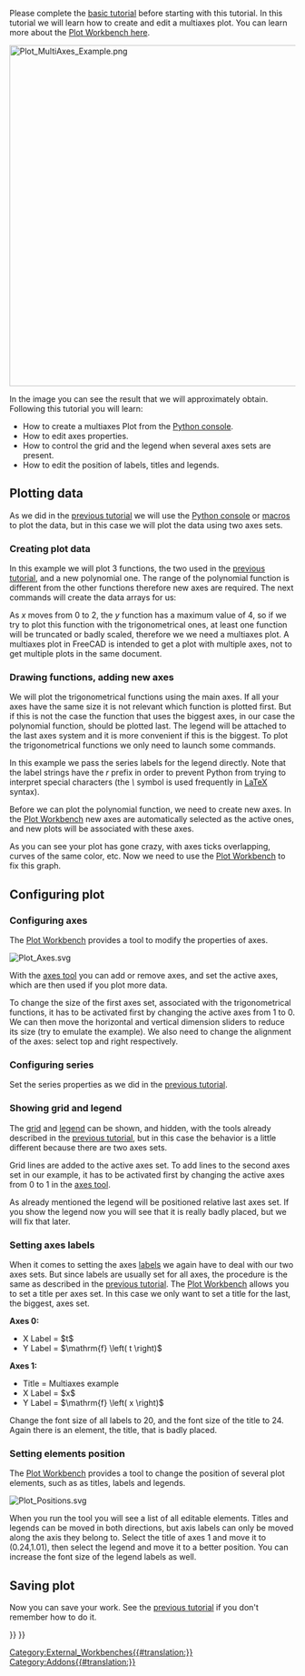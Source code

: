 <languages/>

{{TutorialInfo/de
|Topic=Arbeitsbereich Plot
|Level=Fortgeschrittene
|Time=
|Author=
|FCVersion=0.19
|Files=
}}

Please complete the [[Plot_Basic_tutorial|basic tutorial]] before starting with this tutorial. In this tutorial we will learn how to create and edit a multiaxes plot. You can learn more about the [[Plot_Workbench|Plot Workbench here]].

[[Image:Plot_MultiAxes_Example.png|600px]]
{{Caption|Multiaxes plot example}}

In the image you can see the result that we will approximately obtain. Following this tutorial you will learn:
* How to create a multiaxes Plot from the [[Python_console|Python console]].
* How to edit axes properties.
* How to control the grid and the legend when several axes sets are present.
* How to edit the position of labels, titles and legends.

==Plotting data==

As we did in the [[Plot_Basic_tutorial|previous tutorial]] we will use the [[Python_console|Python console]] or [[Macros|macros]] to plot the data, but in this case we will plot the data using two axes sets.

===Creating plot data===

In this example we will plot 3 functions, the two used in the [[Plot_Basic_tutorial|previous tutorial]], and a new polynomial one. The range of the polynomial function is different from the other functions therefore new axes are required. The next commands will create the data arrays for us:

{{Code|code=
import math
p = range(0,1001)
x = [2.0*xx/1000.0 for xx in p]
y = [xx**2.0 for xx in x]
t = [tt/1000.0 for tt in p]
s = [math.sin(math.pi*2.0*tt) for tt in t]
c = [math.cos(math.pi*2.0*tt) for tt in t]
}}

As ''x'' moves from 0 to 2, the ''y'' function has a maximum value of 4, so if we try to plot this function with the trigonometrical ones, at least one function will be truncated or badly scaled, therefore we we need a multiaxes plot. A multiaxes plot in FreeCAD is intended to get a plot with multiple axes, not to get multiple plots in the same document.

===Drawing functions, adding new axes===

We will plot the trigonometrical functions using the main axes. If all your axes have the same size it is not relevant which function is plotted first. But if this is not the case the function that uses the biggest axes, in our case the polynomial function, should be plotted last. The legend will be attached to the last axes system and it is more convenient if this is the biggest. To plot the trigonometrical functions we only need to launch some commands.

{{Code|code=
try:
    from FreeCAD.Plot import Plot
except ImportError:
    from freecad.plot import Plot

Plot.plot(t,s,r"$\sin\left( 2 \pi t \right)$")
Plot.plot(t,c,r"$\cos\left( 2 \pi t \right)$")
}}

In this example we pass the series labels for the legend directly. Note that the label strings have the ''r'' prefix in order to prevent Python from trying to interpret special characters (the ''\'' symbol is used frequently in [http://www.latex-project.org LaTeX] syntax).

Before we can plot the polynomial function, we need to create new axes. In the [[Plot_Workbench|Plot Workbench]] new axes are automatically selected as the active ones, and new plots will be associated with these axes.

{{Code|code=
Plot.addNewAxes()
Plot.plot(x,y,r"$x^2$")
}}

As you can see your plot has gone crazy, with axes ticks overlapping, curves of the same color, etc. Now we need to use the [[Plot_Workbench|Plot Workbench]] to fix this graph.

==Configuring plot==

===Configuring axes===

The [[Plot_Workbench|Plot Workbench]] provides a tool to modify the properties of axes.

[[Image:Plot_Axes.svg‎]]
{{Caption|Axes configuration tool icon}}

With the [[Plot_Axes|axes tool]] you can add or remove axes, and set the active axes, which are then used if you plot more data.

To change the size of the first axes set, associated with the trigonometrical functions, it has to be activated first by changing the active axes from 1 to 0. We can then move the horizontal and vertical dimension sliders to reduce its size (try to emulate the example). We also need to change the alignment of the axes: select top and right respectively.

===Configuring series===

Set the series properties as we did in the [[Plot_Basic_tutorial|previous tutorial]].

===Showing grid and legend===

The [[Plot_Grid|grid]] and [[Plot_Legend|legend]] can be shown, and hidden, with the tools already described in the [[Plot_Basic_tutorial|previous tutorial]], but in this case the behavior is a little different because there are two axes sets.

Grid lines are added to the active axes set. To add lines to the second axes set in our example, it has to be activated first by changing the active axes from 0 to 1 in the [[Plot_Axes|axes tool]].

As already mentioned the legend will be positioned relative last axes set. If you show the legend now you will see that it is really badly placed, but we will fix that later.

===Setting axes labels===

When it comes to setting the axes [[Plot_Labels|labels]] we again have to deal with our two axes sets. But since labels are usually set for all axes, the procedure is the same as described in the [[Plot_Basic_tutorial|previous tutorial]]. The [[Plot_Workbench|Plot Workbench]] allows you to set a title per axes set. In this case we only want to set a title for the last, the biggest, axes set.

'''Axes 0:'''
* X Label = $t$
* Y Label = $\mathrm{f} \left( t \right)$
'''Axes 1:'''
* Title = Multiaxes example
* X Label = $x$
* Y Label = $\mathrm{f} \left( x \right)$

Change the font size of all labels to 20, and the font size of the title to 24. Again there is an element, the title, that is badly placed.

===Setting elements position===

The [[Plot_Workbench|Plot Workbench]] provides a tool to change the position of several plot elements, such as as titles, labels and legends.

[[Image:Plot_Positions.svg]]
{{Caption|Position editor icon}}

When you run the tool you will see a list of all editable elements. Titles and legends can be moved in both directions, but axis labels can only be moved along the axis they belong to. Select the title of axes 1 and move it to (0.24,1.01), then select the legend and move it to a better position. You can increase the font size of the legend labels as well.

==Saving plot==

Now you can save your work. See the [[Plot_Basic_tutorial|previous tutorial]] if you don't remember how to do it.


{{Plot_Tools_navi{{#translation:}}}}
{{Userdocnavi{{#translation:}}}}
[[Category:External_Workbenches{{#translation:}}]]
[[Category:Addons{{#translation:}}]]